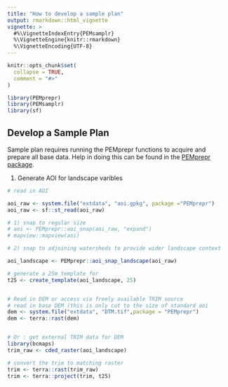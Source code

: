 ```yaml
---
title: "How to develop a sample plan"
output: rmarkdown::html_vignette
vignette: >
  #%\VignetteIndexEntry{PEMsamplr}
  %\VignetteEngine{knitr::rmarkdown}
  %\VignetteEncoding{UTF-8}
---
```


```r
knitr::opts_chunk$set(
  collapse = TRUE,
  comment = "#>"
)
```

```r
library(PEMprepr)
library(PEMsamplr)
library(sf)


```

## Develop a Sample Plan

Sample plan requires running the PEMprepr functions to acquire and prepare all base data. 
Help in doing this can be found in the [PEMprepr package](https://github.com/bcgov/PEMprepr).


1) Generate AOI for landscape varibles 

```r

# read in AOI

aoi_raw <- system.file("extdata", "aoi.gpkg", package ="PEMprepr")
aoi_raw <- sf::st_read(aoi_raw)

# 1) snap to regular size 
# aoi <- PEMprepr::aoi_snap(aoi_raw, "expand")
# mapview::mapview(aoi)

# 2) snap to adjoining watersheds to provide wider landscape context 

aoi_landscape <- PEMprepr::aoi_snap_landscape(aoi_raw)

# generate a 25m template for 
t25 <- create_template(aoi_landscape, 25)


# Read in DEM or access via freely available TRIM source
# read in base DEM (this is only cut to the size of standard aoi 
dem <- system.file("extdata", "DTM.tif",package = "PEMprepr")
dem <- terra::rast(dem)


# Or : get external TRIM data for DEM
library(bcmaps)
trim_raw <- cded_raster(aoi_landscape)

# convert the trim to matching raster 
trim <- terra::rast(trim_raw)
trim <- terra::project(trim, t25)




```
